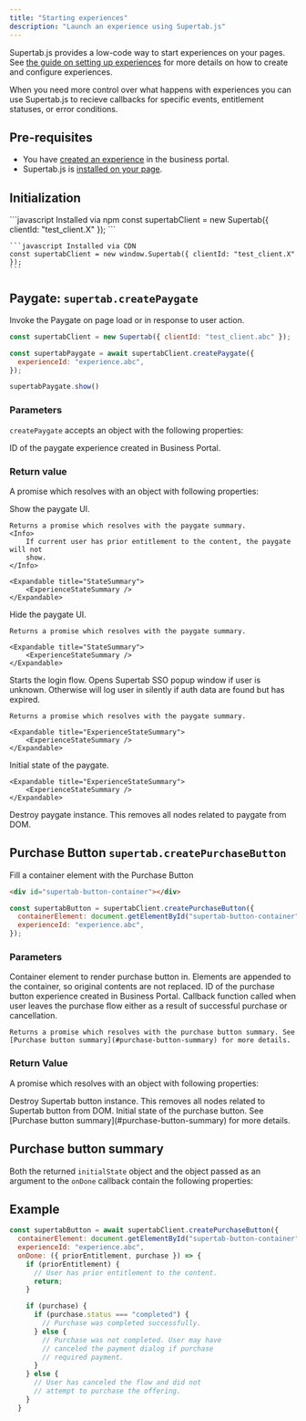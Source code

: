 ```yaml
---
title: "Starting experiences"
description: "Launch an experience using Supertab.js"
---
```



Supertab.js provides a low-code way to start experiences on your pages.
See [the guide on setting up experiences](/supertab-experiences/experiences)
for more details on how to create and configure experiences.

When you need more control over what happens with experiences you can use Supertab.js to recieve callbacks
for specific events, entitlement statuses, or error conditions.

## Pre-requisites

- You have <a href="/supertab-experiences/experiences">created an experience</a> in the business portal.
- Supertab.js is <a href="/supertab-js/installation">installed on your page</a>.

## Initialization

<CodeGroup>
    ```javascript Installed via npm
    const supertabClient = new Supertab({ clientId: "test_client.X" });
    ```

    ```javascript Installed via CDN
    const supertabClient = new window.Supertab({ clientId: "test_client.X" });
    ```
</CodeGroup>

## Paygate: `supertab.createPaygate`

Invoke the Paygate on page load or in response to user action.

```javascript
const supertabClient = new Supertab({ clientId: "test_client.abc" });

const supertabPaygate = await supertabClient.createPaygate({
  experienceId: "experience.abc",
});

supertabPaygate.show()
```


### Parameters

`createPaygate` accepts an object with the following properties:

<ParamField path="experienceId" type="string" required>
    ID of the paygate experience created in Business Portal.
</ParamField>

### Return value

A promise which resolves with an object with following properties:

<ResponseField name="show" type="function">
    Show the paygate UI.

    Returns a promise which resolves with the paygate summary.
    <Info>
        If current user has prior entitlement to the content, the paygate will not
        show.
    </Info>

    <Expandable title="StateSummary">
        <ExperienceStateSummary />
    </Expandable>
</ResponseField>

<ResponseField name="hide" type="function">
    Hide the paygate UI.

    Returns a promise which resolves with the paygate summary.

    <Expandable title="StateSummary">
        <ExperienceStateSummary />
    </Expandable>
</ResponseField>

<ResponseField name="logIn" type="function">
    Starts the login flow. Opens Supertab SSO popup window if user is unknown.
    Otherwise will log user in silently if auth data are found but has expired.

    Returns a promise which resolves with the paygate summary.

    <Expandable title="ExperienceStateSummary">
        <ExperienceStateSummary />
    </Expandable>
</ResponseField>

<ResponseField name="initialState" type="ExperienceStateSummary">
    Initial state of the paygate.

    <Expandable title="ExperienceStateSummary">
        <ExperienceStateSummary />
    </Expandable>
</ResponseField>

<ResponseField name="destroy" type="function">
    Destroy paygate instance. This removes all nodes related to paygate from DOM.
</ResponseField>

## Purchase Button `supertab.createPurchaseButton`

Fill a container element with the Purchase Button

```html
<div id="supertab-button-container"></div>
```

```javascript
const supertabButton = supertabClient.createPurchaseButton({
  containerElement: document.getElementById("supertab-button-container"),
  experienceId: "experience.abc",
});
```

### Parameters

<ParamField path="containerElement" type="Element" required>
    Container element to render purchase button in. Elements are appended to the
    container, so original contents are not replaced.
</ParamField>

<ParamField path="experienceId" type="string" required>
    ID of the purchase button experience created in Business Portal.
</ParamField>

<ParamField path="onDone" type="function">
    Callback function called when user leaves the purchase flow either as a result of successful purchase or cancellation.

    Returns a promise which resolves with the purchase button summary. See [Purchase button summary](#purchase-button-summary) for more details.
</ParamField>

### Return Value

A promise which resolves with an object with following properties:

<ResponseField name="destroy" type="function">
    Destroy Supertab button instance. This removes all nodes related to Supertab
    button from DOM.
</ResponseField>

<ResponseField name="initialState" type="ExperienceStateSummary">
    Initial state of the purchase button. See [Purchase button summary](#purchase-button-summary) for more details.
</ResponseField>

## Purchase button summary

Both the returned `initialState` object and the object passed as an argument to the `onDone` callback contain the following properties:

<Expandable title="ExperienceStateSummary">
    <ExperienceStateSummary />
</Expandable>

## Example

```javascript Example
const supertabButton = await supertabClient.createPurchaseButton({
  containerElement: document.getElementById("supertab-button-container"),
  experienceId: "experience.abc",
  onDone: ({ priorEntitlement, purchase }) => {
    if (priorEntitlement) {
      // User has prior entitlement to the content.
      return;
    }

    if (purchase) {
      if (purchase.status === "completed") {
        // Purchase was completed successfully.
      } else {
        // Purchase was not completed. User may have
        // canceled the payment dialog if purchase
        // required payment.
      }
    } else {
      // User has canceled the flow and did not
      // attempt to purchase the offering.
    }
  }
```
